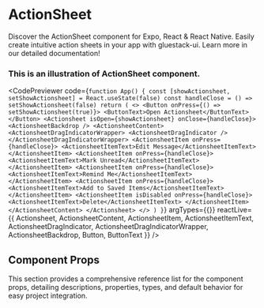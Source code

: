 
# ActionSheet

Discover the ActionSheet component for Expo, React & React Native. Easily create intuitive action sheets in your app with gluestack-ui. Learn more in our detailed documentation!


### This is an illustration of ActionSheet component.
<CodePreviewer
  code={`function App() {
  const [showActionsheet, setShowActionsheet] = React.useState(false)
  const handleClose = () => setShowActionsheet(false)
  return (
    <>
      <Button onPress={() => setShowActionsheet(true)}>
        <ButtonText>Open Actionsheet</ButtonText>
      </Button>
      <Actionsheet isOpen={showActionsheet} onClose={handleClose}>
        <ActionsheetBackdrop />
        <ActionsheetContent>
          <ActionsheetDragIndicatorWrapper>
            <ActionsheetDragIndicator />
          </ActionsheetDragIndicatorWrapper>
          <ActionsheetItem onPress={handleClose}>
            <ActionsheetItemText>Edit Message</ActionsheetItemText>
          </ActionsheetItem>
          <ActionsheetItem onPress={handleClose}>
            <ActionsheetItemText>Mark Unread</ActionsheetItemText>
          </ActionsheetItem>
          <ActionsheetItem onPress={handleClose}>
            <ActionsheetItemText>Remind Me</ActionsheetItemText>
          </ActionsheetItem>
          <ActionsheetItem onPress={handleClose}>
            <ActionsheetItemText>Add to Saved Items</ActionsheetItemText>
          </ActionsheetItem>
          <ActionsheetItem isDisabled onPress={handleClose}>
            <ActionsheetItemText>Delete</ActionsheetItemText>
          </ActionsheetItem>
        </ActionsheetContent>
      </Actionsheet>
    </>
  )
}`}
  argTypes={{}}
  reactLive={{ Actionsheet, ActionsheetContent, ActionsheetItem, ActionsheetItemText, ActionsheetDragIndicator, ActionsheetDragIndicatorWrapper, ActionsheetBackdrop, Button, ButtonText }}
/>

## Component Props
This section provides a comprehensive reference list for the component props, detailing descriptions, properties, types, and default behavior for easy project integration.